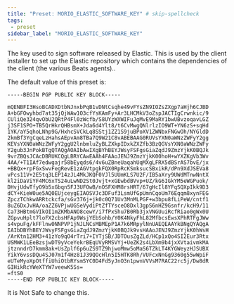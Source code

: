 ```yaml
---
title: "Preset: MORIO_ELASTIC_SOFTWARE_KEY" # skip-spellcheck
tags:
 - preset
sidebar_label: "MORIO_ELASTIC_SOFTWARE_KEY"
---
```


The key used to sign software released by Elastic. This is used by the client installer to set up the Elastic repository which contains the dependencies of the client (the various Beats agents)..

<Note>

The default value of this preset is:

```
-----BEGIN PGP PUBLIC KEY BLOCK-----

mQENBFI3HsoBCADXDtbNJnxbPqB1vDNtCsqhe49vFYsZN9IOZsZXgp7aHjh6CJBD
A+bGFOwyhbd7at35jQjWAw1O3cfYsKAmFy+Ar3LHCMkV3oZspJACTIgCrwnkic/9
CUliQe324qvObU2QRtP4Fl0zWcfb/S8UYzWXWIFuJqMvE9MaRY1bwUBvzoqavLGZ
j3SF1SPO+TB5QrHkrQHBsmX+Jda6d4Ylt8/t6CvMwgQNlrlzIO9WT+YN6zS+sqHd
1YK/aY5qhoLNhp9G/HxhcSVCkLq8SStj1ZZ1S9juBPoXV1ZWNbxFNGwOh/NYGldD
2kmBf3YgCqeLzHahsAEpvAm8TBa7Q9W21C8vABEBAAG0RUVsYXN0aWNzZWFyY2gg
KEVsYXN0aWNzZWFyY2ggU2lnbmluZyBLZXkpIDxkZXZfb3BzQGVsYXN0aWNzZWFy
Y2gub3JnPokBTgQTAQgAOAIbAwIXgBYhBEYJWsyFSFgsGiaZqdJ9ZmzYjkK0BQJk
9vrZBQsJCAcDBRUKCQgLBRYCAwEAAh4FAAoJENJ9ZmzYjkK00hoH+wYXZKgVb3Wv
4AA/+T1IAf7edwgajr58bEyqds6/4v6uZBneUaqahUqMXgLFRX5dBSrAS7bvE/jx
+BBQx+rpFGxSwvFegRevE1zAGVtpgkFQX0RpRcKSmksucSBxikR/dPn9XdJSEVa8
vPcs11V+2E5tq3LEP14zJL4MkJKQF0VJl5UUmKLS7U2F/IB5aXry9UWdMTnwNntX
kl2iDaViYF4MC6xTS24uLwND2St0Jvjt+xGEwbdBVvp+UZ/kG6IGkYM5eWGPuok/
DHvjUdwTfyO9b5xGbqn5FJ3UFOwB/nOSFXHM8rsHRT/67gHcIl8YFqSQXpIkk9D3
dCY+KieW0ue5AQ0EUjceygEIAOSVJc3DFuf3LsmUfGpUmnCqoUm76Eqqm8xynFEG
ZpczTChkwARRtckcfa/sGv376j+jk0c0Q71Uv3MnMLPGF+w3bpu8fLiPeW/cntf1
8uZ6DxJvHA/oaZZ6VPjwUGSeVydiPtZfTYsceO8Dxl3gpS6nHZ9Gsnfr/kcH9/11
Ca73HBtmGVIkOI1mZKMbANO8cewY/i7fPxShu7B0Rb3jxVNGUuiRcfRiao0gWx0U
ZGpvuHplt7loFX2cbsHFAp9WsjYEbSohb/Y0K4NkyFhL82MfbcsEwsXPhRTFgJWw
s4vpuFg/kFFlnw0NNPVP1jNJLNCsMBMEpP1A7k6MRpylNnUAEQEAAYkBNgQYAQgA
IAIbDBYhBEYJWsyFSFgsGiaZqdJ9ZmzYjkK0BQJk9vsHAAoJENJ9ZmzYjkK0hWsH
/ArKtn12HM3+41zYo9qO4rTri7+IYTjSB/JDTOusZgZLd/HCp1xQo4SI2Eur3Rtx
USMWK1LEeBzsjwDT9yVceYekrBEqUVyRMSVYj+UeZK2s4LbXm9b4jxXVtaivmkMA
jtznndrD7kmm8ak+UsZplf6p6uZS9TZ9hjwoMmw5oMaS6TZkLT4KYGWeyzHJSUBX
YikY6vssDQu4SJ07m1f4Hz81J39QOcHln5I5HTK8Rh/VUFcxNnGg9360g55wWpiF
eUTeMyoXpOtffiUhiOtbRYsmSYC0D4Fd5yJnO3n1pwnVVVsM7RAC22rc5j/Dw8dR
GIHikRcYWeXTYW7veewK5Ss=
=ftS0
-----END PGP PUBLIC KEY BLOCK-----
```

It is <Label style="danger">Not Safe</Label> to change this.

</Note>
